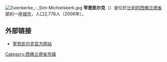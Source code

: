 {{Unreferenced|time=2018-08-17T13:37:27+00:00}}
[[File:Zuienkerke_-_Sint-Michielskerk.jpg|thumb]]
'''宰恩凯尔克'''（{{lang-nl|Zuienkerke}}）是位於[[比利时|比利时]][[西佛兰德省|西佛兰德省]]部的一座[[城市|城市]]，人口2,776人（2006年）。

== 外部链接 ==
*[https://web.archive.org/web/20160310141939/http://www.zuienkerke.be/ 宰恩凯尔克官方网站]

{{西佛兰德省市区}}

{{DEFAULTSORT:Zuienkerke}}
{{Belgium-geo-stub}}

[[Category:西佛兰德省市镇|Category:西佛兰德省市镇]]